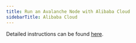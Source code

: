 ```yaml
---
title: Run an Avalanche Node with Alibaba Cloud
sidebarTitle: Alibaba Cloud
---
```

Detailed instructions can be found [here](https://www.alibabacloud.com/blog/avax-naas-node-as-a-service-on-alibaba-cloud_599481).

